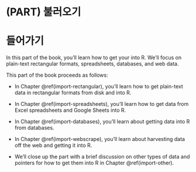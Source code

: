 # (PART) 불러오기 {.unnumbered}

# 들어가기 {#import-intro}

In this part of the book, you'll learn how to get your into R.
We'll focus on plain-text rectangular formats, spreadsheets, databases, and web data.

<!--# TO DO: Decide if a diagram is needed, see wrangle-intro for reference. -->

This part of the book proceeds as follows:

-   In Chapter \@ref(import-rectangular), you'll learn how to get plain-text data in rectangular formats from disk and into R.

-   In Chapter \@ref(import-spreadsheets), you'll learn how to get data from Excel spreadsheets and Google Sheets into R.

-   In Chapter \@ref(import-databases), you'll learn about getting data into R from databases.
    <!--# TO DO: List which types of databases. -->

-   In Chapter \@ref(import-webscrape), you'll learn about harvesting data off the web and getting it into R.

-   We'll close up the part with a brief discussion on other types of data and pointers for how to get them into R in Chapter \@ref(import-other).
